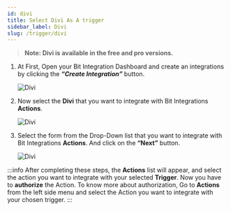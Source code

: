```yaml
---
id: divi
title: Select Divi As A trigger
sidebar_label: Divi
slug: /trigger/divi
---
```



> **Note: Divi is available in the free and pro versions.**

1. At First, Open your Bit Integration Dashboard and create an integrations by clicking the **_“Create Integration”_** button.

   <Image src="trigger/divi/create-integrations" alt="Divi" w="1020" h="350" />

2. Now select the **Divi** that you want to integrate with Bit Integrations **Actions**.

   <Image src="trigger/divi/select-trigger" alt="Divi" w="1020" h="350" />

3. Select the form from the Drop-Down list that you want to integrate with Bit Integrations **Actions**. And click on the **“Next”** button.

   <Image src="trigger/divi/selec-form-or-task-name" alt="Divi" w="1020" h="350"/>

:::info
  After completing these steps, the **Actions** list will appear, and select the action you want to integrate with your selected **Trigger**. Now you have to **authorize** the Action. To know more about authorization, Go to **Actions** from the left side menu and select the Action you want to integrate with your chosen trigger.
:::


<Feedback/>